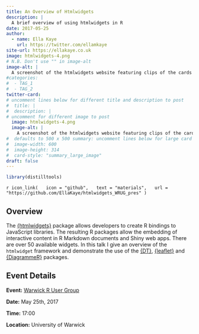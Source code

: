 ```yaml
---
title: An Overview of Htmlwidgets
description: |
  A brief overview of using htmlwidgets in R
date: 2017-05-25
author: 
  - name: Ella Kaye
    url: https://twitter.com/ellamkaye
site-url: https://ellakaye.co.uk
image: htmlwidgets-4.png
# N.B. Don't use "" in image-alt
image-alt: |
  A screenshot of the htmlwidgets website featuring clips of the cards for the DiagrammeR, leaflet, DT and tmap packages.
#categories:
#  - TAG_1
#  - TAG_2
twitter-card: 
# uncomment lines below for different title and description to post
#  title: |
#  description: |
# uncomment for different image to post
  image: htmlwidgets-4.png
  image-alt: |
    A screenshot of the htmlwidgets website featuring clips of the cards for the DiagrammeR, leaflet, DT and tmap packages.
#  defaults to 500 x 500 summary: uncomment lines below for large card
#  image-width: 600 
#  image-height: 314
#  card-style: "summary_large_image" 
draft: false
---
```


```r
library(distilltools)
```


`r icon_link(
  icon = "github",
  text = "materials",
  url = "https://github.com/EllaKaye/htmlwidgets_WRUG_pres"
)`

## Overview 

The [{htmlwidgets}](http://www.htmlwidgets.org/index.html){target="_blank"} package allows developers to create R bindings to JavaScript libraries. The resulting R packages allow the embedding of interactive content in R Markdown documents and Shiny web apps. There are over 50 available widgets. In this talk I give an overview of the `htmlwidget` framework and demonstrate the use of the [{DT}](https://rstudio.github.io/DT/){target="_blank"}, [{leaflet}](http://rstudio.github.io/leaflet/){target="_blank"} and [{DiagrammeR}](http://rich-iannone.github.io/DiagrammeR/){target="_blank"} packages.

## Event Details

**Event:** [Warwick R User Group](https://warwick.ac.uk/fac/sci/wdsi/events/wrug/){target="_blank"}

**Date:** May 25th, 2017

**Time:** 17:00 

**Location:** University of Warwick
